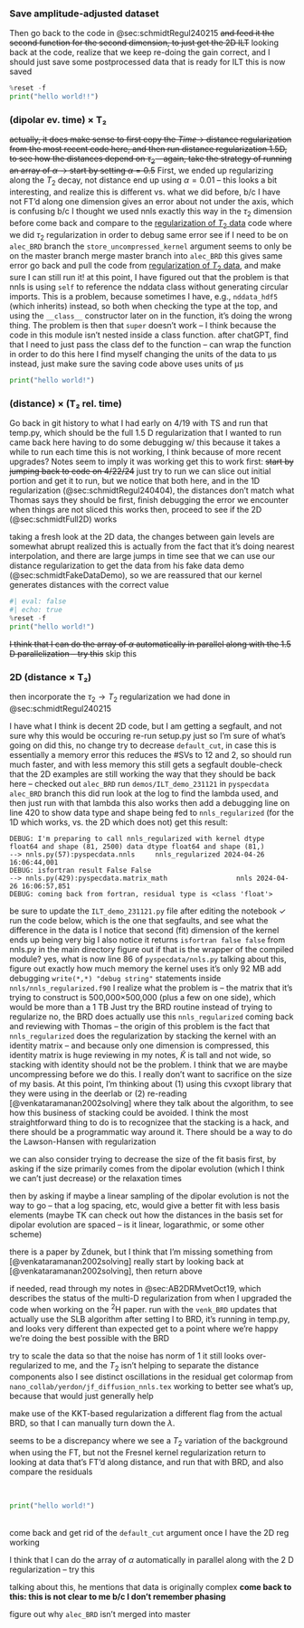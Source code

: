 ### Save amplitude-adjusted dataset {#sec:schmidtRegul240418}

Then go back to the code in @sec:schmidtRegul240215
~~and feed it the second function for the second dimension, to just get the 2D ILT~~
looking back at the code, realize that we keep re-doing the gain correct, and I should just save some postprocessed data that is ready for ILT
<obs time="4/18/24 16:30">this is now saved</obs>

```python
%reset -f
print("hello world!!")
```

### (dipolar ev. time) × T₂

~~actually, it does make sense to first copy the $Time \rightarrow$ distance regularization from the most recent code here, and then run distance regularization 1.5D, to see how the distances depend on $\tau_2$ -- again, take the strategy of running an array of $\alpha$ $\rightarrow$ start by setting $\alpha=0.5$~~
First, we ended up regularizing along the $T_2$ decay, not distance
<obs time="4/19/24 15:21">end up using $\alpha=0.01$ -- this looks a bit interesting, and realize this is different vs. what we did before, b/c I have not FT'd along one dimension</obs>
<err>
  <obs time="4/18/24 16:48">gives an error about not under the axis, which is confusing b/c I thought we used nnls exactly this way in the $\tau_2$ dimension before</obs>
  come back and compare to the [regularization of $T_2$ data](project/2D_reg/24feb15.html#sec:schmidtRegul240215) code where we did $\tau_2$ regularization in order to debug
  <obs time="4/19/24 12:21">same error</obs>
  see if I need to be on `alec_BRD` branch
  <obs time="4/19/24 12:28">the `store_uncompressed_kernel` argument seems to only be on the master branch</obs>
  merge master branch into `alec_BRD`
  <obs time="4/19/24 12:30">this gives same error</obs>
  go back and pull the code from [regularization of $T_2$ data](project/2D_reg/24feb15.html#sec:schmidtRegul240215), and make sure I can still run it!
  <obs time="4/19/24 13:17">at this point, I have figured out that the problem is that nnls is using `self` to reference the nddata class without generating circular imports. This is a problem, because sometimes I have, e.g., `nddata_hdf5` (which inherits) instead, so both when checking the type at the top, and using the `__class__` constructor later on in the function, it's doing the wrong thing. The problem is then that `super` doesn't work -- I think because the code in this module isn't nested inside a class function.</obs>
  <obs time="4/19/24 15:20">after chatGPT, find that I need to just pass the class def to the function -- can wrap the function in order to do this</obs>
</err>
<err>
  <obs time="4/18/24 16:38">here I find myself changing the units of the data to μs</obs>
  instead, just make sure the saving code above uses units of μs

</err>

```python
print("hello world!")
```

### (distance) × (T₂ rel. time) {#sec:schmidtDistanceCorrRelTime}

Go back in git history to what I had early on 4/19 with TS and run that temp.py, which should be the full 1.5 D regularization that I wanted to run
<obs time="4/22/24 12:10">came back here</obs>
<obs time="4/22/24 12:36">having to do some debugging w/ this because it takes a while to run each time</obs>
<err>
  <obs time="7/10/25 15:37" author="JF">this is not working, I think because of more recent upgrades?  Notes seem to imply it was working</obs>
  get this to work first:
  ~~start by jumping back to code on 4/22/24~~
  just try to run
  <obs time="7/10/25 17:00" author="JF">we can slice out initial portion and get it to run, but we notice that both here, and in the 1D regularization (@sec:schmidtRegul240404), the distances don't match what Thomas says they should be</obs>
  first, finish debugging the error we encounter when things are not sliced
  <obs time="7/10/25 17:14" author="JF">this works</obs>
  then, proceed to see if the 2D (@sec:schmidtFull2D) works

  taking a fresh look at the 2D data, the changes between gain levels are somewhat abrupt
  <obs time="7/10/25 17:19" author="JF">realized this is actually from the fact that it's doing nearest interpolation, and there are large jumps in time</obs>
  see that we can use our distance regularization to get the data from his fake data demo (@sec:schmidtFakeDataDemo), so we are reassured that our kernel generates distances with the correct value

</err>

```python
#| eval: false
#| echo: true
%reset -f
print("hello world!")
```

~~I think that I can do the array of $\alpha$ automatically in parallel along with the 1.5 D parallelization -- try this~~
<obs time="4/22/24 12:52">skip this</obs>

### 2D (distance × T₂) {#sec:schmidtFull2D}

then incorporate the $\tau_2 \rightarrow T_2$ regularization we had done in @sec:schmidtRegul240215

<err>
  <obs time="4/22/24 12:55">I have what I think is decent 2D code, but I am getting a segfault, and not sure why this would be occuring</obs>
  re-run setup.py just so I'm sure of what's going on
  <obs time="4/22/24 12:59">did this, no change</obs>
  try to decrease `default_cut`, in case this is essentially a memory error
  <obs time="4/22/24 13:00">this reduces the #SVs to 12 and 2, so should run much faster, and with less memory</obs>
  <obs time="4/22/24 13:01">this still gets a segfault</obs>
  double-check that the 2D examples are still working the way that they should be
  <obs time="4/26/24 15:46">back here -- checked out `alec_BRD`</obs>
  run `demos/ILT_demo_231121` in `pyspecdata` `alec_BRD` branch
  <obs time="4/26/24 15:59">this did run</obs>
  look at the log to find the lambda used, and then just run with that lambda
  <obs time="4/26/24 16:03">this also works</obs>
  then add a debugging line on line 420 to show data type and shape being fed to `nnls_regularized` (for the 1D which works, vs. the 2D which does not)
  <obs time="4/26/24 16:08">get this result: </obs>

  ```
  DEBUG: I'm preparing to call nnls_regularized with kernel dtype float64 and shape (81, 2500) data dtype float64 and shape (81,)
  --> nnls.py(57):pyspecdata.nnls     nnls_regularized 2024-04-26 16:06:44,001
  DEBUG: isfortran result False False
  --> nnls.py(429):pyspecdata.matrix_math                 nnls 2024-04-26 16:06:57,851
  DEBUG: coming back from fortran, residual type is <class 'float'>
  ```

  be sure to update the `ILT_demo_231121.py` file after editing the notebook
  <obs>$\checkmark$</obs>
  run the code below, which is the one that segfaults, and see what the difference in the data is
  <obs time="4/26/24 16:17">I notice that second (fit) dimension of the kernel ends up being very big</obs>
  <obs time="4/26/24 16:19">I also notice it returns `isfortran false false` from nnls.py in the main directory</obs>
  figure out if that is the wrapper of the compiled module?
  <obs time="4/26/24 16:25">yes, what is now line 86 of `pyspecdata/nnls.py`</obs>
  talking about this, figure out exactly how much memory the kernel uses
  <obs time="4/26/24 16:27">it's only 92 MB</obs>
  add debugging `write(*,*) "debug string"` statements inside `nnls/nnls_regularized.f90`
  <obs time="4/26/24 16:37">I realize what the problem is -- the matrix that it's trying to construct is 500,000×500,000 (plus a few on one side), which would be more than a 1 TB</obs>
  Just try the BRD routine instead of trying to regularize
  <obs time="4/26/24 16:41">no, the BRD does actually use this `nnls_regularized`</obs>
  <obs time="9/10 14:30">coming back and reviewing with Thomas -- the origin of this problem is the fact that `nnls_regularized` does the regularization by stacking the kernel with an identity matrix -- and because only one dimension is compressed, this identity matrix is huge</obs>
  <obs time="9/10 14:45">reviewing in my notes, $\tilde{K}$ is tall and not wide, so stacking with identity should not be the problem. I think that we are maybe uncompressing before we do this.</obs>
  I really don't want to sacrifice on the size of my basis. At this point, I'm thinking about (1) using this cvxopt library that they were using in the deerlab or (2) re-reading [@venkataramanan2002solving] where they talk about the algorithm, to see how this business of stacking could be avoided. I think the most straightforward thing to do is to recognizee that the stacking is a hack, and there should be a programmatic way around it. There should be a way to do the Lawson-Hansen with regularization

<err>
  we can also consider trying to decrease the size of the fit basis first, by asking if the size primarily comes from the dipolar evolution (which I think we can't just decrease) or the relaxation times

  then by asking if maybe a linear sampling of the dipolar evolution is not the way to go -- that a log spacing, etc, would give a better fit with less basis elements (maybe TK can check out how the distances in the basis set for dipolar evolution are spaced -- is it linear, logarathmic, or some other scheme)

</err>
<err>
  <obs time="4/26/24 16:57">there is a paper by Zdunek, but I think that I'm missing something from [@venkataramanan2002solving]</obs>
  really start by looking back at [@venkataramanan2002solving], then return above

</err>

  if needed, read through my notes in @sec:AB2DRMvetOct19, which describes the status of the multi-D regularization from when I upgraded the code when working on the $^2$H paper.
</err>
run with the `venk_BRD` updates that actually use the SLB algorithm
<obs time="7/11/25 21:57" author="JF">after setting l to BRD, it's running in temp.py, and looks very different than expected</obs>
get to a point where we're happy we're doing the best possible with the BRD

<err>
  try to scale the data so that the noise has norm of 1
  <obs time="7/12/25 19:43" author="JF">it still looks over-regularized to me, and the $T_2$ isn't helping to separate the distance components</obs>
  <obs time="7/12/25 19:46" author="JF">also I see distinct oscillations in the residual</obs>
  get colormap from `nano_collab/yerdon/jf_diffusion_nnls.tex` working to better see what's up, because that would just generally help

  make use of the KKT-based regularization a different flag from the actual BRD, so that I can manually turn down the $\lambda$.
  
  seems to be a discrepancy where we see a $T_2$ variation of the background when using the FT, but not the Fresnel kernel regularization
  return to looking at data that's FT'd along distance, and run that with BRD,
  and also compare the residuals

</err>
<br/>
```python
print("hello world!")
```
<br/>
come back and get rid of the `default_cut` argument once I have the 2D reg working

I think that I can do the array of $\alpha$ automatically in parallel along with the 2 D regularization -- try this

<err>
  <obs time="4/18/24 16:15">talking about this, he mentions that data is originally complex</obs>
  **come back to this: this is not clear to me b/c I don't remember phasing**

</err>
figure out why `alec_BRD` isn't merged into master
